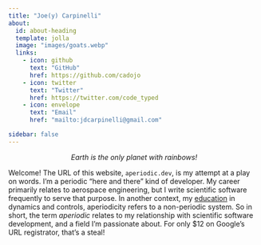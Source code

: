 ```yaml
---
title: "Joe(y) Carpinelli"
about:
  id: about-heading
  template: jolla
  image: "images/goats.webp"
  links:
    - icon: github
      text: "GitHub"
      href: https://github.com/cadojo
    - icon: twitter
      text: "Twitter"
      href: https://twitter.com/code_typed
    - icon: envelope
      text: "Email"
      href: "mailto:jdcarpinelli@gmail.com"

sidebar: false
---
```


:::{#about-heading}

<div id="lead" class="lead">
  <center><p><i>Earth is the only planet with rainbows!</p></i></center>
  <script>
    let facts = [
      'Our planet\'s sky glows blue!',
      'The Vatican has more popes per capita than anywhere else.                                       ',
      'There are more trees on Earth than stars in the Milky Way.                                      ',
      'Humans consume around 12 billion pounds of coffee per year.                                     ',
      'Earth is the only planet in our solar system with rainbows.                                     ',
      'Modern transisters are smaller than the wavelength of visible light.                            ',
      'That shooting star you saw could\'ve been astronaut poop!                                       ',
      'In 2008, Norway knighted a penguin named Nils Olav.                                             ',
      'The most money ever paid for a cow in an auction was $1.3 million.                              ',
      'Every year, about 98% of the atoms in your body are replaced.                                   ',
      'Elephants are the only mammals that can\'t jump.',
      'Elephants are the only mammals with four knees.',
      'American car horns beep in the tone of F.',
      'Cats can hear ultrasound.',
      'The Neanderthal\'s brain was bigger than yours. Sorry.',
      '1 in 5,000 north Atlantic lobsters are born bright blue.'
    ];
    let fact = facts[Math.floor(Math.random() * facts.length)];
    document.querySelector("#lead").innerHTML = "<center><p><i>" + fact + "</i></p></center>";
  </script>
</div>

:::

:::{.callout-note appearance="simple"}

Welcome! The URL of this website, `aperiodic.dev`, is my attempt 
at a play on words. I'm a periodic "here and there" kind of developer. 
My career primarily relates to aerospace engineering, but I write scientific 
software frequently to serve that purpose. In another context, my 
[education](portfolio/background/education.md) in dynamics and controls, 
aperiodicity refers to a non-periodic system. So in short, the term 
_aperiodic_ relates to my relationship with scientific software development, 
and a field I'm passionate about. For only $12 on Google's URL registrator, 
that's a steal!

:::
